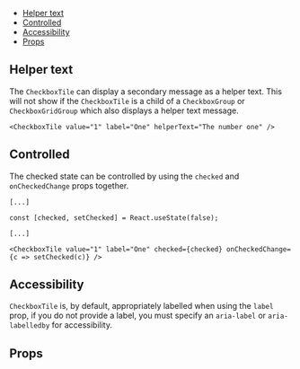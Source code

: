 
<Meta of={Stories} />

<DocsHeader
  componentName="CheckboxTile"
  figmaLink="https://www.figma.com/design/4FFYTLWJ2hQpj36JplQQUw/UW-Web-UI?node-id=910-9379"
  stories={Stories}
/>

<Canvas of={Stories.Workshop} sourceState="none" />

- [Helper text](#helper-text)
- [Controlled](#controlled)
- [Accessibility](#accessibility)
- [Props](#props)

## Helper text

The `CheckboxTile` can display a secondary message as a helper text. This will not
show if the `CheckboxTile` is a child of a `CheckboxGroup` or `CheckboxGridGroup`
which also displays a helper text message.

```tsx
<CheckboxTile value="1" label="One" helperText="The number one" />
```

## Controlled

The checked state can be controlled by using the `checked` and `onCheckedChange` props together.

```tsx
[...]

const [checked, setChecked] = React.useState(false);

[...]

<CheckboxTile value="1" label="One" checked={checked} onCheckedChange={c => setChecked(c)} />
```

## Accessibility

`CheckboxTile` is, by default, appropriately labelled when using
the `label` prop, if you do not provide a label, you must specify an
`aria-label` or `aria-labelledby` for accessibility.

## Props

<ArgTypes of={Stories} />
